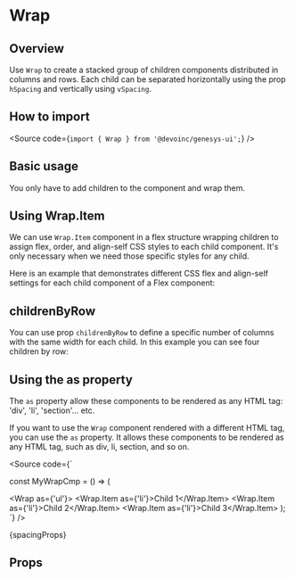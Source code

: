 

<Meta of={Stories} />

# Wrap

## Overview

Use `Wrap` to create a stacked group of children components distributed
in columns and rows. Each child can be separated horizontally using
the prop `hSpacing` and vertically using `vSpacing`.

## How to import

<Source code={`import { Wrap } from '@devoinc/genesys-ui';`} />

## Basic usage

You only have to add children to the component and wrap them.

<Canvas of={Stories.Base} />

## Using Wrap.Item

We can use `Wrap.Item` component in a flex structure wrapping children to assign flex,
order, and align-self CSS styles to each child component. It's only necessary when we need
those specific styles for any child.

Here is an example that demonstrates different CSS flex and align-self
settings for each child component of a Flex component:

<Canvas of={Stories.WrapAndWrapItems} />

## childrenByRow

You can use prop `childrenByRow` to define a specific number of columns with the same width for each child.
In this example you can see four children by row:

<Canvas of={Stories.ChildrenByRow} />

## Using the as property

The `as` property allow these components to be rendered as any HTML tag: 'div', 'li', 'section'... etc.

If you want to use the `Wrap` component rendered with a different HTML tag, you can use the `as` property.
It allows these components to be rendered as any HTML tag, such as div, li, section, and so on.

<Source
  code={`

const MyWrapCmp = () => (

<Wrap as={'ul'}>
  <Wrap.Item as={'li'}>Child 1</Wrap.Item>
  <Wrap.Item as={'li'}>Child 2</Wrap.Item>
  <Wrap.Item as={'li'}>Child 3</Wrap.Item>
</Wrap>
); `} />

<Markdown>{spacingProps}</Markdown>

## Props

<ArgTypes of={Stories} />
